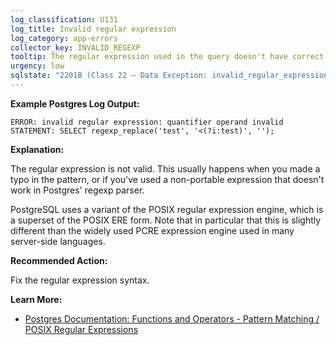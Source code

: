```yaml
---
log_classification: U131
log_title: Invalid regular expression
log_category: app-errors
collector_key: INVALID_REGEXP
tooltip: The regular expression used in the query doesn't have correct syntax
urgency: low
sqlstate: "2201B (Class 22 — Data Exception: invalid_regular_expression)"
---
```


**Example Postgres Log Output:**

```
ERROR: invalid regular expression: quantifier operand invalid
STATEMENT: SELECT regexp_replace('test', '<(?i:test)', '');
```

**Explanation:**

The regular expression is not valid. This usually happens when you made a typo
in the pattern, or if you've used a non-portable expression that doesn't work
in Postgres' regexp parser.

PostgreSQL uses a variant of the POSIX regular expression engine, which is a superset
of the POSIX ERE form. Note that in particular that this is slightly different
than the widely used PCRE expression engine used in many server-side languages.

**Recommended Action:**

Fix the regular expression syntax.

**Learn More:**

* [Postgres Documentation: Functions and Operators - Pattern Matching / POSIX Regular Expressions](https://www.postgresql.org/docs/10/static/functions-matching.html#FUNCTIONS-POSIX-REGEXP)
